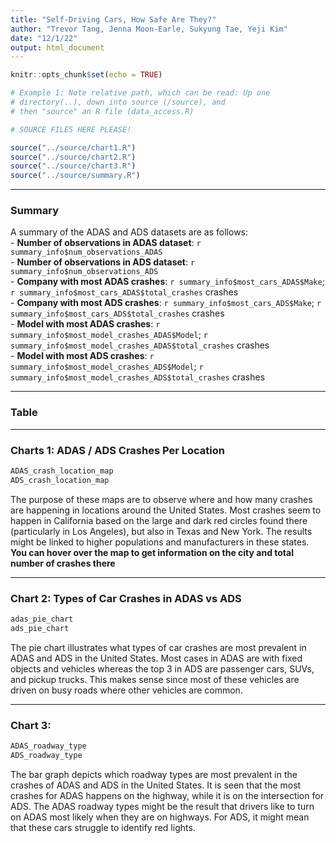 ```yaml
---
title: "Self-Driving Cars, How Safe Are They?"
author: "Trevor Tang, Jenna Moon-Earle, Sukyung Tae, Yeji Kim"
date: "12/1/22"
output: html_document
---
```


```r
knitr::opts_chunk$set(echo = TRUE)
```

```r
# Example 1: Note relative path, which can be read: Up one
# directory(..), down into source (/source), and 
# then "source" an R file (data_access.R)

# SOURCE FILES HERE PLEASE!

source("../source/chart1.R")
source("../source/chart2.R")
source("../source/chart3.R")
source("../source/summary.R")
```

---

### Summary

A summary of the ADAS and ADS datasets are as follows: <br>
- **Number of observations in ADAS dataset**: `r summary_info$num_observations_ADAS` <br>
- **Number of observations in ADS dataset**: `r summary_info$num_observations_ADS` <br>
- **Company with most ADAS crashes**: `r summary_info$most_cars_ADAS$Make`; `r summary_info$most_cars_ADAS$total_crashes` crashes <br>
- **Company with most ADS crashes**: `r summary_info$most_cars_ADS$Make`; `r summary_info$most_cars_ADS$total_crashes` crashes <br>
- **Model with most ADAS crashes**: `r summary_info$most_model_crashes_ADAS$Model`;
`r summary_info$most_model_crashes_ADAS$total_crashes` crashes <br>
- **Model with most ADS crashes**: `r summary_info$most_model_crashes_ADS$Model`;
`r summary_info$most_model_crashes_ADS$total_crashes` crashes


---

### Table

---

### Charts 1: ADAS / ADS Crashes Per Location
```r
ADAS_crash_location_map
ADS_crash_location_map
```
The purpose of these maps are to observe where and how many crashes are happening in locations around the United States. Most crashes seem to happen in California based on the large and dark red circles found there (particularly in Los Angeles), but also in Texas and New York. The results might be linked to higher populations and manufacturers in these states. **You can hover over the map to get information on the city and total number of crashes there**

---

### Chart 2: Types of Car Crashes in ADAS vs ADS
```r
adas_pie_chart
ads_pie_chart
```

The pie chart illustrates what types of car crashes are most prevalent in ADAS and ADS in the United States. Most cases in ADAS are with fixed objects and vehicles whereas the top 3 in ADS are passenger cars, SUVs, and pickup trucks. This makes sense since most of these vehicles are driven on busy roads where other vehicles are common. 

---

### Chart 3:
```r
ADAS_roadway_type
ADS_roadway_type
```
The bar graph depicts which roadway types are most prevalent in the crashes of ADAS and ADS in the United States. It is seen that the most crashes for ADAS happens on the highway, while it is on the intersection for ADS. The ADAS roadway types might be the result that drivers like to turn on ADAS most likely when they are on highways. For ADS, it might mean that these cars struggle to identify red lights.
